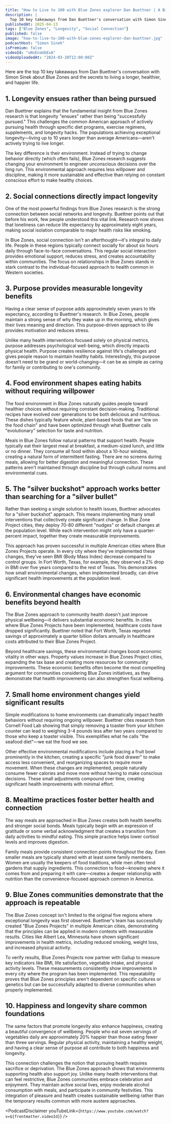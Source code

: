 ```yaml
---
title: "How to Live to 100 with Blue Zones explorer Dan Buettner | A Bit of Optimism Podcast"
description: |
  Top 10 key takeaways from Dan Buettner's conversation with Simon Sinek about Blue Zones and the secrets to living a longer, healthier, and happier life.
publishedAt: 2025-04-13
tags: ["Blue Zones", "Longevity", "Social Connection"]
published: false
image: "how-to-live-to-100-with-blue-zones-explorer-dan-buettner.jpg"
podcastHost: "Simon Sinek"
isPremium: false
videoId: "uNsEnaUbExA"
videoUploadedAt: "2024-03-20T12:00:00Z"
---
```



<PodcastSummaryPageLayout frontmatter={frontmatter}>

Here are the top 10 key takeaways from Dan Buettner's conversation with Simon Sinek about Blue Zones and the secrets to living a longer, healthier, and happier life.

## 1. Longevity ensues rather than being pursued

Dan Buettner explains that the fundamental insight from Blue Zones research is that longevity "ensues" rather than being "successfully pursued." This challenges the common American approach of actively pursuing health through specific diet programs, exercise regimens, supplements, and longevity hacks. The populations achieving exceptional longevity—living up to 10 years longer than average Americans—aren't actively trying to live longer.

The key difference is their environment. Instead of trying to change behavior directly (which often fails), Blue Zones research suggests changing your environment to engineer unconscious decisions over the long run. This environmental approach requires less willpower and discipline, making it more sustainable and effective than relying on constant conscious effort to make healthy choices.

## 2. Social connections directly impact longevity

One of the most powerful findings from Blue Zones research is the strong connection between social networks and longevity. Buettner points out that before his work, few people understood this vital link. Research now shows that loneliness can reduce life expectancy by approximately eight years, making social isolation comparable to major health risks like smoking.

In Blue Zones, social connection isn't an afterthought—it's integral to daily life. People in these regions typically connect socially for about six hours daily through face-to-face conversations. This regular social interaction provides emotional support, reduces stress, and creates accountability within communities. The focus on relationships in Blue Zones stands in stark contrast to the individual-focused approach to health common in Western societies.

## 3. Purpose provides measurable longevity benefits

Having a clear sense of purpose adds approximately seven years to life expectancy, according to Buettner's research. In Blue Zones, people maintain a strong sense of why they wake up in the morning, which gives their lives meaning and direction. This purpose-driven approach to life provides motivation and reduces stress.

Unlike many health interventions focused solely on physical metrics, purpose addresses psychological well-being, which directly impacts physical health. Purpose creates resilience against life's challenges and gives people reason to maintain healthy habits. Interestingly, this purpose doesn't need to be grand or world-changing—it can be as simple as caring for family or contributing to one's community.

## 4. Food environment shapes eating habits without requiring willpower

The food environment in Blue Zones naturally guides people toward healthier choices without requiring constant decision-making. Traditional recipes have evolved over generations to be both delicious and nutritious. These dishes typically feature whole, plant-based foods that are "low on the food chain" and have been optimized through what Buettner calls "evolutionary" selection for taste and nutrition.

Meals in Blue Zones follow natural patterns that support health. People typically eat their largest meal at breakfast, a medium-sized lunch, and little or no dinner. They consume all food within about a 10-hour window, creating a natural form of intermittent fasting. There are no screens during meals, allowing for better digestion and meaningful connection. These patterns aren't maintained through discipline but through cultural norms and environmental cues.

## 5. The "silver buckshot" approach works better than searching for a "silver bullet"

Rather than seeking a single solution to health issues, Buettner advocates for a "silver buckshot" approach. This means implementing many small interventions that collectively create significant change. In Blue Zone Project cities, they deploy 70-80 different "nudges" or default changes at the population level. While each intervention might only have a quarter-percent impact, together they create measurable improvements.

This approach has proven successful in multiple American cities where Blue Zones Projects operate. In every city where they've implemented these changes, they've seen BMI (Body Mass Index) decrease compared to control groups. In Fort Worth, Texas, for example, they observed a 2% drop in BMI over five years compared to the rest of Texas. This demonstrates how small environmental changes, when implemented broadly, can drive significant health improvements at the population level.

## 6. Environmental changes have economic benefits beyond health

The Blue Zones approach to community health doesn't just improve physical wellbeing—it delivers substantial economic benefits. In cities where Blue Zones Projects have been implemented, healthcare costs have dropped significantly. Buettner noted that Fort Worth, Texas reported savings of approximately a quarter billion dollars annually in healthcare costs attributed to their Blue Zones Project.

Beyond healthcare savings, these environmental changes boost economic vitality in other ways. Property values increase in Blue Zones Project cities, expanding the tax base and creating more resources for community improvements. These economic benefits often become the most compelling argument for communities considering Blue Zones initiatives, as they demonstrate that health improvements can also strengthen fiscal wellbeing.

## 7. Small home environment changes yield significant results

Simple modifications to home environments can dramatically impact health behaviors without requiring ongoing willpower. Buettner cites research from Cornell Food Lab showing that simply removing a toaster from your kitchen counter can lead to weighing 3-4 pounds less after two years compared to those who keep a toaster visible. This exemplifies what he calls "the seafood diet"—we eat the food we see.

Other effective environmental modifications include placing a fruit bowl prominently in the kitchen, creating a specific "junk food drawer" to make access less convenient, and reorganizing spaces to require more movement. When these changes are implemented, people naturally consume fewer calories and move more without having to make conscious decisions. These small adjustments compound over time, creating significant health improvements with minimal effort.

## 8. Mealtime practices foster better health and connection

The way meals are approached in Blue Zones creates both health benefits and stronger social bonds. Meals typically begin with an expression of gratitude or some verbal acknowledgment that creates a transition from daily activities to mindful eating. This simple practice helps lower cortisol levels and improves digestion.

Family meals provide consistent connection points throughout the day. Even smaller meals are typically shared with at least some family members. Women are usually the keepers of food traditions, while men often tend gardens that supply ingredients. This connection to food—knowing where it comes from and preparing it with care—creates a deeper relationship with nutrition than the convenience-focused approach common in America.

## 9. Blue Zones communities demonstrate that the approach is repeatable

The Blue Zones concept isn't limited to the original five regions where exceptional longevity was first observed. Buettner's team has successfully created "Blue Zones Projects" in multiple American cities, demonstrating that the principles can be applied in modern contexts with measurable results. Cities like Albert Lea, Minnesota have shown significant improvements in health metrics, including reduced smoking, weight loss, and increased physical activity.

To verify results, Blue Zones Projects now partner with Gallup to measure key indicators like BMI, life satisfaction, vegetable intake, and physical activity levels. These measurements consistently show improvements in every city where the program has been implemented. This repeatability proves that Blue Zones principles aren't dependent on specific cultures or genetics but can be successfully adapted to diverse communities when properly implemented.

## 10. Happiness and longevity share common foundations

The same factors that promote longevity also enhance happiness, creating a beautiful convergence of wellbeing. People who eat seven servings of vegetables daily are approximately 20% happier than those eating fewer than three servings. Regular physical activity, maintaining a healthy weight, and having a clear sense of purpose all contribute to both happiness and longevity.

This connection challenges the notion that pursuing health requires sacrifice or deprivation. The Blue Zones approach shows that environments supporting health also support joy. Unlike many health interventions that can feel restrictive, Blue Zones communities embrace celebration and enjoyment. They maintain active social lives, enjoy moderate alcohol consumption with meals, and participate in community festivities. This integration of pleasure and health creates sustainable wellbeing rather than the temporary results common with more austere approaches.

<PodcastDisclaimer
  youTubeLink={`https://www.youtube.com/watch?v=${frontmatter.videoId}`}
/>

</PodcastSummaryPageLayout>
